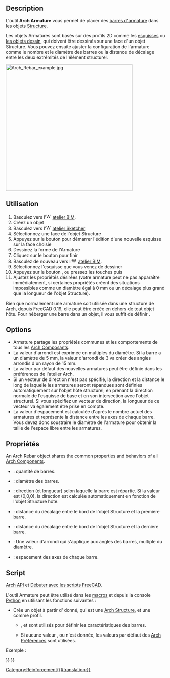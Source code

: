<languages/>

{{Docnav/fr
|[[Arch_Equipment/fr|Équipement]]
|[[Reinforcement_StraightRebar/fr|Armature droite]]
|[[BIM_Workbench/fr|Atelier BIM]]
|IconL=Arch_Equipment.svg
|IconR=Reinforcement_StraightRebar.svg
|IconC=Workbench_BIM.svg
}}

{{Docnav/fr
|
|[[Reinforcement_StraightRebar/fr|Armature droite]]
|[[Reinforcement_Workbench/fr|Atelier Reinforcement]]
|IconL=
|IconR=Reinforcement_StraightRebar.svg
|IconC=Reinforcement_Workbench.svg
}}

{{VeryImportantMessage|Cette commande fait partie de l'ensemble intégré de l'[[BIM_Workbench/fr|atelier BIM]] avec la V1.0<br>
Cette page a été mise à jour pour cette version.}}

{{GuiCommand/fr
|Name=Arch_Rebar
|Name/fr=Arch Armature
|MenuLocation=3D/BIM → Outils d'armatures → Armature personnalisée
|Workbenches=[[BIM_Workbench/fr|BIM]], [[Reinforcement_Workbench/fr|Reinforcement]]
|Shortcut={{KEY|R}} {{KEY|B}}
|SeeAlso=
}}

==Description==

L'outil '''Arch Armature''' vous permet de placer des [http://fr.wikipedia.org/wiki/Armature_%28technique%29 barres d'armature] dans les objets [[Arch_Structure/fr|Structure]].

Les objets Armatures sont basés sur des profils 2D comme les [[Sketcher_Workbench/fr|esquisses]] ou [[Draft_Workbench/fr|les objets dessin]], qui doivent être dessinés sur une face d'un objet Structure. Vous pouvez ensuite ajuster la configuration de l'armature comme le nombre et le diamètre des barres ou la distance de décalage entre les deux extrémités de l'élément structurel.

[[Image:Arch Rebar example.jpg|400px]]
{{Caption|L'image ci dessus montre un objet structurel, sur lequel deux esquisses sont dessinées, qui définissent le chemin des barre de fer. Ces deux esquisses sont ensuite transformées en objet Armature.}}

<span id="Usage"></span>
==Utilisation==

# Basculez vers l'[[Image:Workbench_BIM.svg|16px]] [[BIM_Workbench/fr|atelier BIM]].
# Créez un  objet {{Button|[[Image:Arch_Structure.svg|16px]] [[Arch_Structure/fr|Arch Structure]]}}
# Basculez vers l'[[Image:Workbench_Sketcher.svg|16px]] [[Sketcher_Workbench/fr|atelier Sketcher]]
# Sélectionnez une face de l'objet Structure
# Appuyez sur le bouton {{Button|[[Image:Sketcher_NewSketch.svg|16px]] [[Sketcher_NewSketch/fr|Sketcher Créer une nouvelle esquisse]]}} pour démarrer l'édition d'une nouvelle esquisse sur la face choisie
# Dessinez la forme de l'Armature
# Cliquez sur le bouton {{Button|[[Image:Sketcher_LeaveSketch.svg|16px]] [[Sketcher_LeaveSketch/fr|Sketcher Sortir de l'edition de l'esquisse]]}} pour finir
# Basculez de nouveau vers l'[[Image:Workbench_BIM.svg|16px]] [[BIM_Workbench/fr|atelier BIM]].
# Sélectionnez l'esquisse que vous venez de dessiner
# Appuyez sur le bouton {{Button|[[Image:Arch_Rebar.svg|16px]] [[Arch_Rebar/fr|Arch Armature personnalisée]]}}, ou pressez les touches {{KEY|R}} puis {{KEY|B}}
# Ajustez les propriétés désirées (votre armature peut ne pas apparaître immédiatement, si certaines propriétés créent des situations impossibles comme un diamètre égal à 0 mm ou un décalage plus grand que la longueur de l'objet Structure).

Bien que normalement une armature soit utilisée dans une structure de Arch, depuis FreeCAD 0.19, elle peut être créée en dehors de tout objet hôte. Pour héberger une barre dans un objet, il vous suffit de définir {{PropertyData|Host}}.

==Options==

<div class="mw-translate-fuzzy">
* Armature partage les propriétés communes et les comportements de tous les [[Arch_Component/fr|Arch Composants]].
* La valeur d'arrondi est exprimée en multiples du diamètre. Si la barre a un diamètre de 5 mm, la valeur d'arrondi de 3 va créer des angles arrondis d'un rayon de 15 mm.
* La valeur par défaut des nouvelles armatures peut être définie dans les préférences de l'atelier Arch.
* Si un vecteur de direction n'est pas spécifié, la direction et la distance le long de laquelle les armatures seront répandues sont définies automatiquement sur l'objet hôte structurel, en prenant la direction normale de l'esquisse de base et en son intersection avec l'objet structurel. Si vous spécifiez un vecteur de direction, la longueur de ce vecteur va également être prise en compte.
* La valeur d'espacement est calculée d'après le nombre actuel des armatures et représente la distance entre les axes de chaque barre. Vous devez donc soustraire le diamètre de l'armature pour obtenir la taille de l'espace libre entre les armatures.
</div>

<span id="Properties"></span>
==Propriétés==

An Arch Rebar object shares the common properties and behaviors of all [[Arch_Component|Arch Components]].

* {{PropertyData|Amount}} : quantité de barres.
* {{PropertyData|Diameter}} : diamètre des barres.
* {{PropertyData|Direction}} : direction (et longueur) selon laquelle la barre est répartie. Si la valeur est (0,0,0), la direction est calculée automatiquement en fonction de l'objet Structure hôte.
* {{PropertyData|Offset Start}} : distance du décalage entre le bord de l'objet Structure et la première barre.
* {{PropertyData|Offset End}} : distance du décalage entre le bord de l'objet Structure et la dernière barre.
* {{PropertyData|Rounding}} : Une valeur d'arrondi qui s'applique aux angles des barres, multiple du diamètre.
* {{PropertyData|Spacing}} : espacement des axes de chaque barre.

<span id="Scripting"></span>
==Script==

{{Emphasis|Voir aussi :}} [[Arch_API/fr|Arch API]] et [[FreeCAD_Scripting_Basics/fr|Débuter avec les scripts FreeCAD]].

L'outil Armature peut être utilisé dans les [[Macros/fr|macros]] et depuis la console [[Python/fr|Python]] en utilisant les fonctions suivantes :

{{Code|code=
Rebar = makeRebar(baseobj=None, sketch=None, diameter=None, amount=1, offset=None, name="Rebar")
}}

* Crée un objet {{incode|Rebar}} à partir d'{{incode|objet de base}} donné, qui est une [[Arch Structure/fr|Arch Structure]], et une {{incode|sketch}} comme profil.
** {{incode|diameter}}, {{incode|amount}} et {{incode|offset}} sont utilisés pour définir les caractéristiques des barres.
** Si aucune valeur {{incode|diameter}}, {{incode|amount}} ou {{incode|offset}} n'est donnée, les valeurs par défaut des [[Arch Preferences/fr|Arch Préférences]] sont utilisées.

Exemple :

{{Code|code=
import FreeCAD, Arch, Part

Structure = Arch.makeStructure(None, length=1000, width=1000, height=3000)
Structure.ViewObject.Transparency = 80
FreeCAD.ActiveDocument.recompute()

p1 = FreeCAD.Vector(-400, 400, 0)
p2 = FreeCAD.Vector(400, 400, 0)
Sketch = FreeCAD.ActiveDocument.addObject('Sketcher::SketchObject', 'Sketch')
Sketch.MapMode = "FlatFace"
Sketch.Support = [(Structure, "Face6")]
Sketch.addGeometry(Part.LineSegment(p1, p2))
FreeCAD.ActiveDocument.recompute()

Rebar = Arch.makeRebar(Structure, Sketch, diameter=80, amount=7, offset=50)
Rebar.OffsetStart = 100
Rebar.OffsetEnd = 100
FreeCAD.ActiveDocument.recompute()
}}


{{Docnav/fr
|
|[[Reinforcement_StraightRebar/fr|Armature droite]]
|[[Reinforcement_Workbench/fr|Atelier Reinforcement]]
|IconL=
|IconR=Reinforcement_StraightRebar.svg
|IconC=Reinforcement_Workbench.svg
}}

{{Docnav/fr
|[[Arch_Equipment/fr|Équipement]]
|[[Reinforcement_StraightRebar/fr|Armature droite]]
|[[BIM_Workbench/fr|Atelier BIM]]
|IconL=Arch_Equipment.svg
|IconR=Reinforcement_StraightRebar.svg
|IconC=Workbench_BIM.svg
}}

[[Category:Reinforcement{{#translation:}}]]
{{BIM_Tools_navi{{#translation:}}}}
{{Userdocnavi{{#translation:}}}}